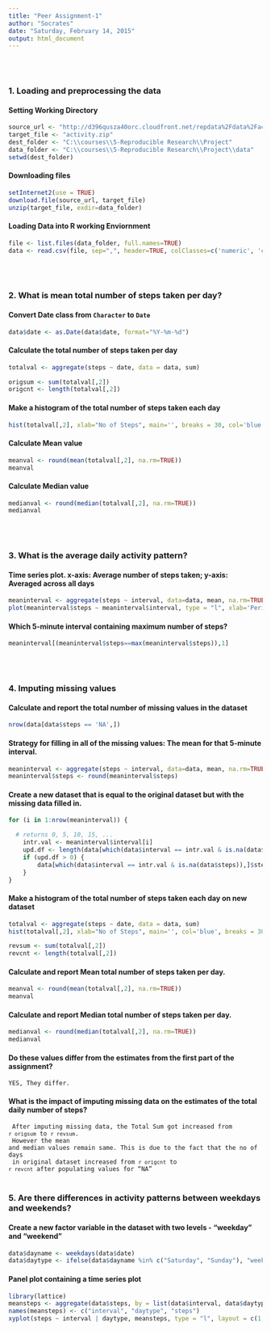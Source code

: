 ```yaml
---
title: "Peer Assignment-1"
author: "Socrates"
date: "Saturday, February 14, 2015"
output: html_document
---
```


<br>
<br>

### 1. Loading and preprocessing the data
#### Setting Working Directory 
```r
source_url <- "http://d396qusza40orc.cloudfront.net/repdata%2Fdata%2Factivity.zip"
target_file <- "activity.zip"
dest_folder <- "C:\\courses\\5-Reproducible Research\\Project"
data_folder <- "C:\\courses\\5-Reproducible Research\\Project\\data"
setwd(dest_folder)
```

#### Downloading files
```r
setInternet2(use = TRUE)
download.file(source_url, target_file)
unzip(target_file, exdir=data_folder)
```

#### Loading Data into R working Enviornment
```r
file <- list.files(data_folder, full.names=TRUE)
data <- read.csv(file, sep=",", header=TRUE, colClasses=c('numeric', 'character', 'numeric'))
```
<br>
<br>

### 2. What is mean total number of steps taken per day?

#### Convert Date class from <code>Character</code> to <code>Date</code>
```r
data$date <- as.Date(data$date, format="%Y-%m-%d")
```

#### Calculate the total number of steps taken per day
```r
totalval <- aggregate(steps ~ date, data = data, sum)
```

```r
origsum <- sum(totalval[,2])
origcnt <- length(totalval[,2])
```

#### Make a histogram of the total number of steps taken each day
```r
hist(totalval[,2], xlab="No of Steps", main='', breaks = 30, col='blue')
```

#### Calculate Mean value
```r
meanval <- round(mean(totalval[,2], na.rm=TRUE))
meanval
```

#### Calculate Median value
```r
medianval <- round(median(totalval[,2], na.rm=TRUE))
medianval
```
<br>
<br>

### 3. What is the average daily activity pattern?

#### Time series plot. x-axis: Average number of steps taken; y-axis: Averaged across all days
```r
meaninterval <- aggregate(steps ~ interval, data=data, mean, na.rm=TRUE)
plot(meaninterval$steps ~ meaninterval$interval, type = "l", xlab='Period', col='blue', ylab='Average No of Steps', main='')
```

#### Which 5-minute interval containing maximum number of steps?
```r
meaninterval[(meaninterval$steps==max(meaninterval$steps)),1]
```
<br>
<br>

### 4. Imputing missing values
#### Calculate and report the total number of missing values in the dataset
```r
nrow(data[data$steps == 'NA',])
```

#### Strategy for filling in all of the missing values: The mean for that 5-minute interval.
```r
meaninterval <- aggregate(steps ~ interval, data=data, mean, na.rm=TRUE)
meaninterval$steps <- round(meaninterval$steps)
```


#### Create a new dataset that is equal to the original dataset but with the missing data filled in.
```r
for (i in 1:nrow(meaninterval)) {

  # returns 0, 5, 10, 15, ...
	intr.val <- meaninterval$interval[i]
	upd.df <- length(data[which(data$interval == intr.val & is.na(data$steps)),]$steps)
	if (upd.df > 0) {
		data[which(data$interval == intr.val & is.na(data$steps)),]$steps <- meaninterval$steps[meaninterval$interval == intr.val]
	}
}
```


#### Make a histogram of the total number of steps taken each day on new dataset
```r
totalval <- aggregate(steps ~ date, data = data, sum)
hist(totalval[,2], xlab="No of Steps", main='', col='blue', breaks = 30)
```


```r
revsum <- sum(totalval[,2])
revcnt <- length(totalval[,2])
```

#### Calculate and report Mean total number of steps taken per day.
```r
meanval <- round(mean(totalval[,2], na.rm=TRUE))
meanval
```

#### Calculate and report Median total number of steps taken per day.
```r
medianval <- round(median(totalval[,2], na.rm=TRUE))
medianval
```

#### Do these values differ from the estimates from the first part of the assignment? 
<code>YES, They differ.</code>

#### What is the impact of imputing missing data on the estimates of the total daily number of steps?
<code>
After imputing missing data, the Total Sum got increased from `r origsum` to `r revsum`. <br>
However the mean and median values remain same. This is due to the fact that the no of days <br>
in original dataset increased from `r origcnt` to `r revcnt` after populating values for "NA"</code>
<br>
<br>



### 5. Are there differences in activity patterns between weekdays and weekends?

#### Create a new factor variable in the dataset with two levels - "weekday" and "weekend" 
```r
data$dayname <- weekdays(data$date)
data$daytype <- ifelse(data$dayname %in% c("Saturday", "Sunday"), "weekend", "weekday")
```

#### Panel plot containing a time series plot 
```r
library(lattice) 
meansteps <- aggregate(data$steps, by = list(data$interval, data$daytype), mean)
names(meansteps) <- c("interval", "daytype", "steps")
xyplot(steps ~ interval | daytype, meansteps, type = "l", layout = c(1, 2), xlab = "Interval", ylab = "Number of steps")
```